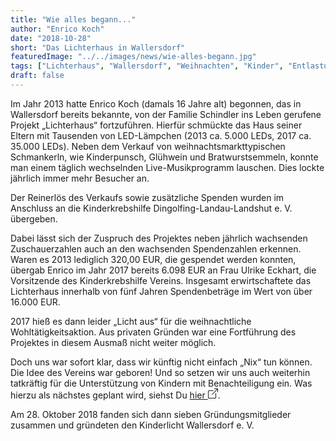 ```yaml
---
title: "Wie alles begann..."
author: "Enrico Koch"
date: "2018-10-28"
short: "Das Lichterhaus in Wallersdorf"
featuredImage: "../../images/news/wie-alles-begann.jpg"
tags: ["Lichterhaus", "Wallersdorf", "Weihnachten", "Kinder", "Entlastung", "Spenden"]
draft: false
---
```

Im Jahr 2013 hatte Enrico Koch (damals 16 Jahre alt) begonnen, das in Wallersdorf bereits bekannte, von der Familie Schindler ins Leben gerufene Projekt „Lichterhaus“ fortzuführen. Hierfür schmückte das Haus seiner Eltern mit Tausenden von LED-Lämpchen (2013 ca. 5.000 LEDs, 2017 ca. 35.000 LEDs). Neben dem Verkauf von weihnachtsmarkttypischen Schmankerln, wie Kinderpunsch, Glühwein und Bratwurstsemmeln, konnte man einem täglich wechselnden Live-Musikprogramm lauschen. Dies lockte jährlich immer mehr Besucher an.

Der Reinerlös des Verkaufs sowie zusätzliche Spenden wurden im Anschluss an die Kinderkrebshilfe Dingolfing-Landau-Landshut e. V. übergeben.

Dabei lässt sich der Zuspruch des Projektes neben jährlich wachsenden Zuschauerzahlen auch an den wachsenden Spendenzahlen erkennen. Waren es 2013 lediglich 320,00 EUR, die gespendet werden konnten, übergab Enrico im Jahr 2017 bereits 6.098 EUR an Frau Ulrike Eckhart, die Vorsitzende des Kinderkrebshilfe Vereins. Insgesamt erwirtschaftete das Lichterhaus innerhalb von fünf Jahren Spendenbeträge im Wert von über 16.000 EUR.

2017 hieß es dann leider „Licht aus“ für die weihnachtliche Wohltätigkeitsaktion. Aus privaten Gründen war eine Fortführung des Projektes in diesem Ausmaß nicht weiter möglich.

Doch uns war sofort klar, dass wir künftig nicht einfach „Nix“ tun können. Die Idee des Vereins war geboren! Und so setzen wir uns auch weiterhin tatkräftig für die Unterstützung von Kindern mit Benachteiligung ein. Was hierzu als nächstes geplant wird, siehst Du <a href="/events">hier <svg xmlns="http://www.w3.org/2000/svg" width="16" height="16" fill="currentColor" className="inline-block bi bi-box-arrow-up-right" viewBox="0 0 16 16"><path fill-rule="evenodd" d="M8.636 3.5a.5.5 0 0 0-.5-.5H1.5A1.5 1.5 0 0 0 0 4.5v10A1.5 1.5 0 0 0 1.5 16h10a1.5 1.5 0 0 0 1.5-1.5V7.864a.5.5 0 0 0-1 0V14.5a.5.5 0 0 1-.5.5h-10a.5.5 0 0 1-.5-.5v-10a.5.5 0 0 1 .5-.5h6.636a.5.5 0 0 0 .5-.5z"/><path fill-rule="evenodd" d="M16 .5a.5.5 0 0 0-.5-.5h-5a.5.5 0 0 0 0 1h3.793L6.146 9.146a.5.5 0 1 0 .708.708L15 1.707V5.5a.5.5 0 0 0 1 0v-5z"/></svg></a>.

Am 28. Oktober 2018 fanden sich dann sieben Gründungsmitglieder zusammen und gründeten den Kinderlicht Wallersdorf e. V.
